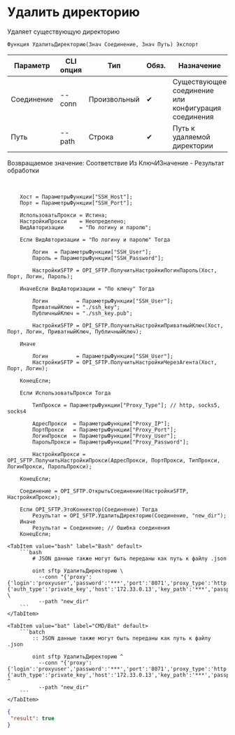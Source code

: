 ﻿---
sidebar_position: 3
description: Удалить директорию и другие функции для работы с SFTP в Открытом пакете интеграций - бесплатной open-source библиотеке интеграций для 1С:Предприятие 8, OneScript и CLI
keywords: [1C, 1С, 1С:Предприятие, 1С:Предприятие 8.3, API, Интеграция, Сервисы, Обмен, OneScript, CLI, SFTP]
---


# Удалить директорию
 Удаляет существующую директорию



`Функция УдалитьДиректорию(Знач Соединение, Знач Путь) Экспорт`

  | Параметр | CLI опция | Тип | Обяз. | Назначение |
  |-|-|-|-|-|
  | Соединение | --conn | Произвольный | &#x2714; | Существующее соединение или конфигурация соединения |
  | Путь | --path | Строка | &#x2714; | Путь к удаляемой директории |

  
  Возвращаемое значение:   Соответствие Из КлючИЗначение - Результат обработки

<br/>



```bsl title="Пример использования для 1С:Предприятие/OneScript"
    Хост = ПараметрыФункции["SSH_Host"];
    Порт = ПараметрыФункции["SSH_Port"];

    ИспользоватьПрокси = Истина;
    НастройкиПрокси    = Неопределено;
    ВидАвторизации     = "По логину и паролю";

    Если ВидАвторизации = "По логину и паролю" Тогда

        Логин  = ПараметрыФункции["SSH_User"];
        Пароль = ПараметрыФункции["SSH_Password"];

        НастройкиSFTP = OPI_SFTP.ПолучитьНастройкиЛогинПароль(Хост, Порт, Логин, Пароль);

    ИначеЕсли ВидАвторизации = "По ключу" Тогда

        Логин         = ПараметрыФункции["SSH_User"];
        ПриватныйКлюч = "./ssh_key";
        ПубличныйКлюч = "./ssh_key.pub";

        НастройкиSFTP = OPI_SFTP.ПолучитьНастройкиПриватныйКлюч(Хост, Порт, Логин, ПриватныйКлюч, ПубличныйКлюч);

    Иначе

        Логин         = ПараметрыФункции["SSH_User"];
        НастройкиSFTP = OPI_SFTP.ПолучитьНастройкиЧерезАгента(Хост, Порт, Логин);

    КонецЕсли;

    Если ИспользоватьПрокси Тогда

        ТипПрокси = ПараметрыФункции["Proxy_Type"]; // http, socks5, socks4

        АдресПрокси  = ПараметрыФункции["Proxy_IP"];
        ПортПрокси   = ПараметрыФункции["Proxy_Port"];
        ЛогинПрокси  = ПараметрыФункции["Proxy_User"];
        ПарольПрокси = ПараметрыФункции["Proxy_Password"];

        НастройкиПрокси = OPI_SFTP.ПолучитьНастройкиПрокси(АдресПрокси, ПортПрокси, ТипПрокси, ЛогинПрокси, ПарольПрокси);

    КонецЕсли;

    Соединение = OPI_SFTP.ОткрытьСоединение(НастройкиSFTP, НастройкиПрокси);

    Если OPI_SFTP.ЭтоКоннектор(Соединение) Тогда
        Результат = OPI_SFTP.УдалитьДиректорию(Соединение, "new_dir");
    Иначе
        Результат = Соединение; // Ошибка соединения
    КонецЕсли;
```
    

 <Tabs>
  
    <TabItem value="bash" label="Bash" default>
        ```bash
            # JSON данные также могут быть переданы как путь к файлу .json
            
            oint sftp УдалитьДиректорию \
              --conn "{'proxy':{'login':'proxyuser','password':'***','port':'8071','proxy_type':'http','server':'127.0.0.1'},'set':{'auth_type':'private_key','host':'172.33.0.13','key_path':'***','passphrase':null,'password':null,'port':'2222','pub_path':'/tmp/mgkz3d2c.1ru.tmp','username':'bayselonarrend'}}" \
              --path "new_dir"
        ```
    </TabItem>
  
    <TabItem value="bat" label="CMD/Bat" default>
        ```batch
            :: JSON данные также могут быть переданы как путь к файлу .json
            
            oint sftp УдалитьДиректорию ^
              --conn "{'proxy':{'login':'proxyuser','password':'***','port':'8071','proxy_type':'http','server':'127.0.0.1'},'set':{'auth_type':'private_key','host':'172.33.0.13','key_path':'***','passphrase':null,'password':null,'port':'2222','pub_path':'/tmp/mgkz3d2c.1ru.tmp','username':'bayselonarrend'}}" ^
              --path "new_dir"
        ```
    </TabItem>
</Tabs>


```json title="Результат"
{
 "result": true
}
```
